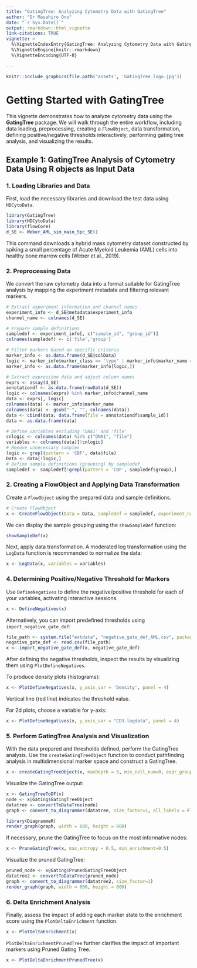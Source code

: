 ```yaml
---
title: "GatingTree: Analyzing Cytometry Data with GatingTree"
author: "Dr Masahiro Ono"
date: "`r Sys.Date()`"
output: rmarkdown::html_vignette
link-citations: TRUE
vignette: >
  %\VignetteIndexEntry{GatingTree: Analyzing Cytometry Data with GatingTree}
  %\VignetteEngine{knitr::rmarkdown}
  %\VignetteEncoding{UTF-8}

---
```


```r
knitr::include_graphics(file.path('assets', 'GatingTree_logo.jpg'))
```

# Getting Started with GatingTree

This vignette demonstrates how to analyze cytometry data using the **GatingTree** package. We will walk through the entire workflow, including data loading, preprocessing, creating a `FlowObject`, data transformation, defining positive/negative thresholds interactively, performing gating tree analysis, and visualizing the results.


## Example 1: GatingTree Analysis of Cytometry Data Using R objects as Input Data

### 1. Loading Libraries and Data
First, load the necessary libraries and download the test data using `HDCytoData`.

```r
library(GatingTree)
library(HDCytoData)
library(flowCore)
d_SE <- Weber_AML_sim_main_5pc_SE()
```

This command downloads a hybrid mass cytometry dataset constructed by spiking a small percentage of Acute Myeloid Leukemia (AML) cells into healthy bone marrow cells (Weber et al., 2019).

### 2. Preprocessing Data

We convert the raw cytometry data into a format suitable for GatingTree analysis by mapping the experiment metadata and filtering relevant markers.


```r
# Extract experiment information and channel names
experiment_info <- d_SE@metadata$experiment_info
channel_name <- colnames(d_SE)

# Prepare sample definitions
sampledef <- experiment_info[, c("sample_id", "group_id")]
colnames(sampledef) <- c('file','group')
```

```r
# Filter markers based on specific criteria
marker_info <- as.data.frame(d_SE@colData)
logic <- marker_info$marker_class == 'type' | marker_info$marker_name == 'DNA1'
marker_info <- as.data.frame(marker_info[logic,])
```

```r
# Extract expression data and adjust column names
exprs <- assay(d_SE)
annotationdf <- as.data.frame(rowData(d_SE))
logic <- colnames(exprs) %in% marker_info$channel_name
data <- exprs[, logic]
colnames(data) <- marker_info$marker_name
colnames(data) <- gsub("-", "", colnames(data))
data <- cbind(data, data.frame(file = annotationdf$sample_id))
data <- as.data.frame(data)
```

```r
# Define variables excluding 'DNA1' and 'file'
cnlogic <- colnames(data) %in% c("DNA1", "file")
variables <- colnames(data)[!cnlogic]
# Remove unnecessary samples
logic <- grepl(pattern = 'CBF', data$file)
Data <- data[!logic,]
# Define sample definitions (grouping) by sampledef
sampledef <- sampledef[!grepl(pattern = 'CBF', sampledef$group),]
```

### 2. Creating a FlowObject and Applying Data Transformation

Create a `FlowObject` using the prepared data and sample definitions.

```r
# Create FlowObject
x <- CreateFlowObject(Data = Data, sampledef = sampledef, experiment_name = 'AML_sim')
```

We can display the sample grouping using the `showSampleDef` function:

```r
showSampleDef(x)
```

Next, apply data transformation. A moderated log transformation using the `LogData` function is recommended to normalize the data:

```r
x <- LogData(x, variables = variables)
```


### 4. Determining Positive/Negative Threshold for Markers

Use `DefineNegatives` to define the negative/positive threshold for each of your variables, activating interactive sessions.


```r

x <- DefineNegatives(x)
```

Alternatively, you can import predefined thresholds using `import_negative_gate_def`:

```r
file_path <- system.file("extdata", "negative_gate_def_AML.csv", package = "GatingTree")
negative_gate_def <- read.csv(file_path)
x <- import_negative_gate_def(x, negative_gate_def)
```

After defining the negative thresholds, inspect the results by visualizing them using `PlotDefineNegatives`.

To produce density plots (histograms):

```r
x <- PlotDefineNegatives(x, y_axis_var = 'Density', panel = 4)
```

Vertical line (red line) indicates the threshold value. 

For 2d plots, choose a variable for y-axis:
```r
x <- PlotDefineNegatives(x, y_axis_var = "CD3.logdata", panel = 4)
```


### 5. Perform GatingTree Analysis and Visualization

With the data prepared and thresholds defined, perform the GatingTree analysis. Use the `createGatingTreeObject` function to conduct pathfinding analysis in multidimensional marker space and construct a GatingTree.

```r
x <- createGatingTreeObject(x, maxDepth = 5, min_cell_num=0, expr_group = 'CN', ctrl_group = 'healthy', verbose = FALSE)
```

Visualize the GatingTree output:

```r
x <- GatingTreeToDF(x)
node <- x@Gating$GatingTreeObject
datatree <- convertToDataTree(node)
graph <- convert_to_diagrammer(datatree, size_factor=1, all_labels = F)

library(DiagrammeR)
render_graph(graph, width = 600, height = 600)
```


If necessary, prune the GatingTree to focus on the most informative nodes:

```r
x <- PruneGatingTree(x, max_entropy = 0.5, min_enrichment=0.5)
```

Visualize the pruned GatingTree:

```r
pruned_node <- x@Gating$PrunedGatingTreeObject
datatree2 <- convertToDataTree(pruned_node)
graph <- convert_to_diagrammer(datatree2, size_factor=1)
render_graph(graph, width = 600, height = 600)
```

### 6. Delta Enrichment Analysis

Finally, assess the impact of adding each marker state to the enrichment score using the `PlotDeltaEnrichment` function.

```r
x <- PlotDeltaEnrichment(x)
```

`PlotDeltaEnrichmentPrunedTree` further clarifies the impact of important markers using Pruned Gating Tree.

```r
x <- PlotDeltaEnrichmentPrunedTree(x)
```




